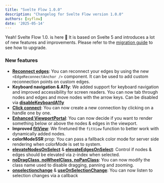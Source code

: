 ```yaml
---
title: "Svelte Flow 1.0.0"
description: "Changelog for Svelte Flow version 1.0.0"
authors: [xyflow]
date: '2025-05-14'
---
```

Yeah! Svelte Flow 1.0. is here 🚀 It is based on Svelte 5 and introduces a lot of new features and improvements. Please refer to the [migration guide](https://svelteflow.dev/learn/troubleshooting/migrate-to-v1) to see how to upgrade.
### New features
-   **[Reconnect edges](https://svelteflow.dev/examples/edges/reconnect-edge)**: You can reconnect your edges by using the new `<EdgeReconnectAnchor />` component. It can be used to add custom reconnection points on custom edges.
-   **Keyboard navigation & A11y**: We added support for keyboard navigation and improved accessibility for screen readers. You can now tab through nodes and edges and move nodes with the arrow keys. Can be disabled via [**disableKeyboardA11y**](https://svelteflow.dev/api-reference/svelte-flow#disablekeyboarda11y)
-   **[Click connect](https://svelteflow.dev/examples/edges/click-connect)**: You can now create a new connection by clicking on a handle one by one.
-   **[Enhanced ViewportPortal](https://svelteflow.dev/api-reference/components/viewport-portal)**: You can now decide if you want to render something below or above the nodes & edges in the viewport.
-   **Improved [fitView](https://svelteflow.dev/api-reference/hooks/use-svelte-flow#fitview)**: We finetuned the `fitView` function to better work with dynamically added nodes.
-   **colorModeSSR** prop: You can pass a fallback color mode for server side rendering when colorMode is set to system.
-   [**elevateNodesOnSelect**](https://svelteflow.dev/api-reference/svelte-flow#elevateNodesOnSelect) & [**elevateEdgesOnSelect**](https://svelteflow.dev/api-reference/svelte-flow#elevateEdgesOnSelect): Control if nodes & edges should be elevated via z-index when selected.
-   [**noDragClass, noWheelClass, noPanClass**](https://svelteflow.dev/api-reference/svelte-flow#style-props): You can now modify the class name used to disable dragging, panning and zooming.
-   [**onselectionchange**](https://svelteflow.dev/api-reference/svelte-flow#onselectionchange) & [**useOnSelectionChange**](https://svelteflow.dev/api-reference/hooks/use-on-selection-change): You can now listen to selection changes via a callback

